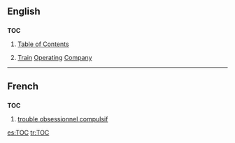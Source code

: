 ==English==
{{wikipedia}}

==={{initialism}}===
'''TOC'''

# [[table of contents|Table of Contents]]
# {{context|UK|rail transport}} [[train|Train]] [[operating|Operating]] [[company|Company]]
----

==French==
==={{initialism|French}}===
'''TOC'''
#[[trouble obsessionnel compulsif]]

[[es:TOC]]
[[tr:TOC]]